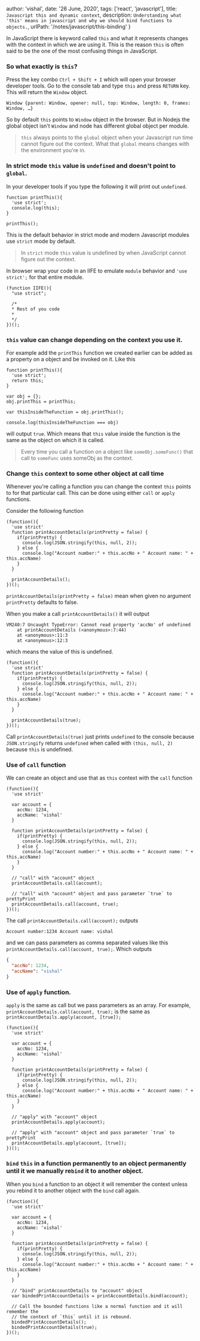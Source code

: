   author: 'vishal',
  date: '26 June, 2020',
  tags: ['react', 'javascript'],
  title: `Javascript this and dynamic context`,
  description: `Understanding what 'this' means in javascript and why we should bind functions to objects.`,
  urlPath: '/notes/javascript/this-binding'
}

In JavaScript there is keyword called `this` and what it represents changes with 
the context in which we are using it. This is the reason `this` is often said to
be the one of the most confusing things in JavaScript.

### So what exactly is `this`?

Press the key combo `Ctrl + Shift + I` which will open your browser developer tools. Go to the console tab and type `this`
and press `RETURN` key. This will return the `Window` object.

```
Window {parent: Window, opener: null, top: Window, length: 0, frames: Window, …}
```

So by default `this` points to `Window` object in the browser. But in Nodejs the
global object isn't `Window` and node has different global object per module. 

> `this` always points to the `global` object when your Javascript run time cannot
figure out the context. What that `global` means changes with the environment you're in.

### In strict mode `this` value is `undefined` and doesn't point to `global`.

In your developer tools if you type the following it will print out `undefined`.

```
function printThis(){
  'use strict';
  console.log(this);
}

printThis();
```

This is the default behavior in strict mode and modern Javascript modules use `strict`
mode by default.

> In `strict` mode `this` value is undefined by when JavaScript cannot figure out
the context.

In browser wrap your code in an IIFE to emulate `module` behavior and `'use strict';`
for that entire module.

```
(function IIFE(){
  "use strict";

  /*
  * Rest of you code
  *
  */
})();
```

### `this` value can change depending on the context you use it.

For example add the `printThis` function we created earlier can be added as a property
on a object and be invoked on it. Like this

```
function printThis(){
  'use strict';
  return this;
}

var obj = {};
obj.printThis = printThis;

var thisInsideTheFunction = obj.printThis();

console.log(thisInsideTheFunction === obj)
```

will output `true`. Which means that `this` value inside the function is the same 
as the object on which it is called. 

> Every time you call a function on a object like `someObj.someFunc()` that call 
to `someFunc` uses someObj as the context.


### Change `this` context to some other object at call time

Whenever you're calling a function you can change the context `this` points to for that 
particular call. This can be done using either `call` or `apply` functions.

Consider the following function

```
(function(){
  'use strict'
  function printAccountDetails(printPretty = false) {
    if(printPretty) {
      console.log(JSON.stringify(this, null, 2));
    } else {
      console.log("Account number:" + this.accNo + " Account name: " + this.accName)
    }
  }
  
  printAccountDetails();
})();
```

`printAccountDetails(printPretty = false)` mean when given no argument `printPretty`
defaults to false.

When you make a call `printAccountDetails()` it will output 

```
VM240:7 Uncaught TypeError: Cannot read property 'accNo' of undefined
    at printAccountDetails (<anonymous>:7:44)
    at <anonymous>:11:3
    at <anonymous>:12:3
```

which means the value of this is undefined. 

```
(function(){
  'use strict'
  function printAccountDetails(printPretty = false) {
    if(printPretty) {
      console.log(JSON.stringify(this, null, 2));
    } else {
      console.log("Account number:" + this.accNo + " Account name: " + this.accName)
    }
  }
  
  printAccountDetails(true);
})();
```

Call `printAccountDetails(true)` just prints `undefined` to the console because 
`JSON.stringify` returns `undefined` when called with `(this, null, 2)` because 
`this` is undefined.

### Use of `call` function

We can create an object and use that as `this` context with the `call` function

```
(function(){
  'use strict'

  var account = {
    accNo: 1234,
    accName: 'vishal'
  }

  function printAccountDetails(printPretty = false) {
    if(printPretty) {
      console.log(JSON.stringify(this, null, 2));
    } else {
      console.log("Account number:" + this.accNo + " Account name: " + this.accName)
    }
  }
  
  // "call" with "account" object
  printAccountDetails.call(account);

  // "call" with "account" object and pass parameter `true` to prettyPrint
  printAccountDetails.call(account, true);
})();
```

The call `printAccountDetails.call(account);` outputs 

```
Account number:1234 Account name: vishal
```

and we can pass parameters as comma separated values like this
`printAccountDetails.call(account, true);`. Which outputs

```json
{
  "accNo": 1234,
  "accName": "vishal"
}
```

### Use of `apply` function.

`apply` is the same as call but we pass parameters as an array. For example, 
`printAccountDetails.call(account, true);` is the same as `printAccountDetails.apply(account, [true]);`

```
(function(){
  'use strict'

  var account = {
    accNo: 1234,
    accName: 'vishal'
  }

  function printAccountDetails(printPretty = false) {
    if(printPretty) {
      console.log(JSON.stringify(this, null, 2));
    } else {
      console.log("Account number:" + this.accNo + " Account name: " + this.accName)
    }
  }
  
  // "apply" with "account" object
  printAccountDetails.apply(account);

  // "apply" with "account" object and pass parameter `true` to prettyPrint
  printAccountDetails.apply(account, [true]);
})();
```

### `bind` `this` in a function permanently to an object permanently until it we manually re`bind` it to another object.

When you `bind` a function to an object it will remember the context unless you rebind it to another object with the `bind` call again.

```
(function(){
  'use strict'

  var account = {
    accNo: 1234,
    accName: 'vishal'
  }

  function printAccountDetails(printPretty = false) {
    if(printPretty) {
      console.log(JSON.stringify(this, null, 2));
    } else {
      console.log("Account number:" + this.accNo + " Account name: " + this.accName)
    }
  }
  
  // "bind" printAccountDetails to "account" object
  var bindedPrintAccountDetails = printAccountDetails.bind(account);

  // Call the bounded functions like a normal function and it will remember the 
  // the context of `this` until it is rebound.
  bindedPrintAccountDetails();
  bindedPrintAccountDetails(true);
})();
```

